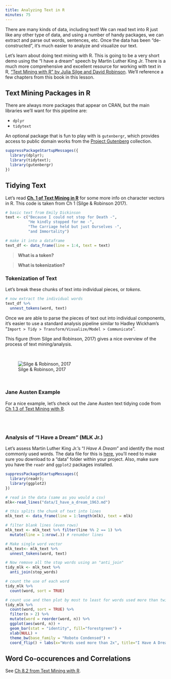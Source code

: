 ```yaml
---
title: Analyzing Text in R
minutes: 75
---
```


There are many kinds of data, including text! We can read text into R just like any other type of data, and using a number of handy packages, we can extract and parse out words, sentences, etc. Once the data has been "de-constructed", it's much easier to analyze and visualize our text.

Let's learn about doing text mining with R. This is going to be a very short demo using the "I have a dream" speech by Martin Luther King Jr. There is a much more comprehensive and excellent resource for working with text in R, ["Text Mining with R" by Julia Silge and David Robinson](http://tidytextmining.com/tidytext.html). We'll reference a few chapters from this book in this lesson.

## Text Mining Packages in R

There are always more packages that appear on CRAN, but the main libraries we'll want for this pipeline are:

 - `dplyr` 
 - `tidytext`
 
An optional package that is fun to play with is `gutenbergr`, which provides access to public domain works from the [Project Gutenberg](https://www.gutenberg.org/) collection.
 

```r
suppressPackageStartupMessages({
  library(dplyr);
  library(tidytext);
  library(gutenbergr)
})

```

## Tidying Text

Let's read [**Ch. 1 of Text Mining in R**](https://www.tidytextmining.com/tidytext.html#contrasting-tidy-text-with-other-data-structures) for some more info on character vectors in R. This code is taken from Ch 1 (Silge & Robinson 2017).

```r

# basic text from Emily Dickinson
text <- c("Because I could not stop for Death -",
          "He kindly stopped for me -",
          "The Carriage held but just Ourselves -",
          "and Immortality")

# make it into a dataframe
text_df <- data_frame(line = 1:4, text = text)

```


 > **What is a token?**
 
 > **What is tokenization?**

### Tokenization of Text

Let's break these chunks of text into individual pieces, or *tokens*. 

```r

# now extract the individual words
text_df %>%
  unnest_tokens(word, text)

```

Once we are able to parse the pieces of text out into individual components, it's easier to use a standard analysis pipeline similar to Hadley Wickham's "`Import > Tidy > Transform/Visualize/Model > Communicate`". 

This figure (from Silge and Robinson, 2017) gives a nice overview of the process of text mining/analysis.

<br>

![Silge & Robinson, 2017](https://www.tidytextmining.com/images/tidyflow-ch-1.png)

<br>

### Jane Austen Example

For a nice example, let's check out the Jane Austen text tidying code from [Ch 1.3 of Text Mining with R](https://www.tidytextmining.com/tidytext.html#tidyausten).

<br>
<br>

### Analysis of "I Have a Dream" (MLK Jr.)

Let's assess Martin Luther King Jr.'s "*I Have A Dream*" and identify the most commonly used words. The data file for this is [here](https://raw.githubusercontent.com/gge-ucd/R-DAVIS/master/data/I_have_a_dream_1963.md), you'll need to make sure you download to a "data" folder within your project. Also, make sure you have the `readr` and `ggplot2` packages installed.

```r

suppressPackageStartupMessages({
  library(readr);
  library(ggplot2)
})

# read in the data (same as you would a csv)
mlk<-read_lines("data/I_have_a_dream_1963.md")

# this splits the chunk of text into lines
mlk_text <- data_frame(line = 1:length(mlk), text = mlk)

# filter blank lines (even rows)
mlk_text <- mlk_text %>% filter(line %% 2 == 1) %>% 
  mutate(line = 1:nrow(.)) # renumber lines

# Make single word vector
mlk_text<- mlk_text %>%
  unnest_tokens(word, text)

# Now remove all the stop words using an "anti_join"
tidy_mlk <- mlk_text %>%
  anti_join(stop_words)

# count the use of each word
tidy_mlk %>%
  count(word, sort = TRUE) 

# count use and then plot by most to least for words used more than twice in the speech
tidy_mlk %>%
  count(word, sort = TRUE) %>%
  filter(n > 2) %>%
  mutate(word = reorder(word, n)) %>%
  ggplot(aes(word, n)) +
  geom_bar(stat = "identity", fill="forestgreen") +
  xlab(NULL) +
  theme_bw(base_family = "Roboto Condensed") +
  coord_flip() + labs(x="Words used more than 2x", title="I Have A Dream Speech, MLK Jr. (1963)")
```

## Word Co-occurences and Correlations

See [Ch 8.2 from Text Mining with R](https://www.tidytextmining.com/nasa.html#word-co-ocurrences-and-correlations).
